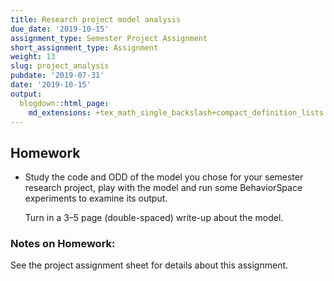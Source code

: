 ```yaml
---
title: Research project model analysis
due_date: '2019-10-15'
assignment_type: Semester Project Assignment
short_assignment_type: Assignment
weight: 13
slug: project_analysis
pubdate: '2019-07-31'
date: '2019-10-15'
output:
  blogdown::html_page:
    md_extensions: +tex_math_single_backslash+compact_definition_lists
---
```

## Homework

* Study the code and ODD of the model you chose for your semester research project, play with the model and run some BehaviorSpace experiments to examine its
  output.

  Turn in a 3--5 page (double-spaced) write-up about the model.

### Notes on Homework:

See the project assignment sheet for details about this assignment.